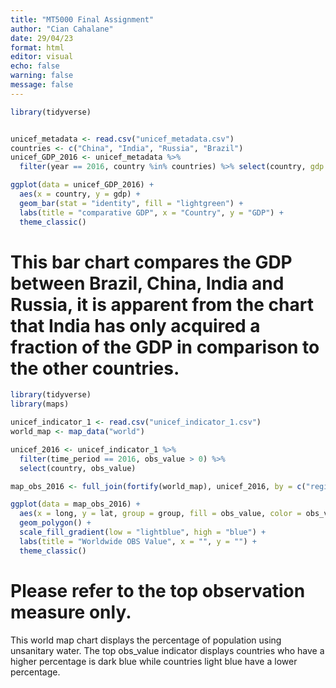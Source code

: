 ```yaml
---
title: "MT5000 Final Assignment"
author: "Cian Cahalane"
date: 29/04/23
format: html
editor: visual
echo: false
warning: false
message: false
---
```


```r
library(tidyverse)


unicef_metadata <- read.csv("unicef_metadata.csv")
countries <- c("China", "India", "Russia", "Brazil")
unicef_GDP_2016 <- unicef_metadata %>%
  filter(year == 2016, country %in% countries) %>% select(country, gdp = "GDP.per.capita..constant.2015.US..")

ggplot(data = unicef_GDP_2016) +
  aes(x = country, y = gdp) +
  geom_bar(stat = "identity", fill = "lightgreen") +
  labs(title = "comparative GDP", x = "Country", y = "GDP") +
  theme_classic()
```

#  This bar chart compares the GDP between Brazil, China, India and Russia, it is apparent from the chart that India has only acquired a fraction of the GDP in comparison to the other countries.

```r
library(tidyverse)
library(maps)

unicef_indicator_1 <- read.csv("unicef_indicator_1.csv")
world_map <- map_data("world")

unicef_2016 <- unicef_indicator_1 %>%
  filter(time_period == 2016, obs_value > 0) %>% 
  select(country, obs_value)

map_obs_2016 <- full_join(fortify(world_map), unicef_2016, by = c("region" = "country"))

ggplot(data = map_obs_2016) +
  aes(x = long, y = lat, group = group, fill = obs_value, color = obs_value) +
  geom_polygon() +
  scale_fill_gradient(low = "lightblue", high = "blue") +
  labs(title = "Worldwide OBS Value", x = "", y = "") +
  theme_classic()
```

# Please refer to the top observation measure only.

This world map chart displays the percentage of population using unsanitary water. The top obs_value indicator displays countries who have a higher percentage is dark blue while countries light blue have a lower percentage.
